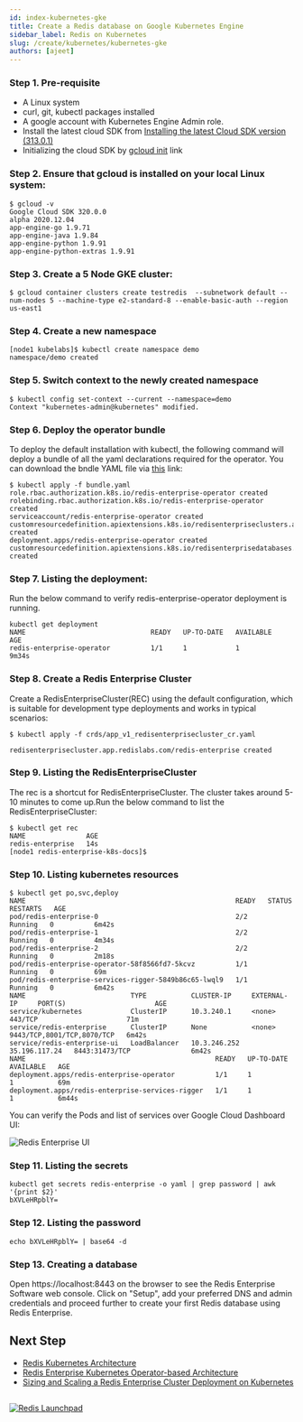 ```yaml
---
id: index-kubernetes-gke
title: Create a Redis database on Google Kubernetes Engine
sidebar_label: Redis on Kubernetes
slug: /create/kubernetes/kubernetes-gke
authors: [ajeet]
---
```




### Step 1. Pre-requisite


- A Linux system
- curl, git, kubectl packages installed
- A google account with Kubernetes Engine Admin role.
- Install the latest cloud SDK from [Installing the latest Cloud SDK version (313.0.1)](https://cloud.google.com/sdk/docs/quickstart#installing_the_latest_version)
- Initializing the cloud SDK by [gcloud init](https://cloud.google.com/sdk/docs/quickstart#initializing_the) link


### Step 2. Ensure that gcloud is installed on your local Linux system:
 
```
$ gcloud -v
Google Cloud SDK 320.0.0
alpha 2020.12.04
app-engine-go 1.9.71
app-engine-java 1.9.84
app-engine-python 1.9.91
app-engine-python-extras 1.9.91
```

### Step 3. Create a 5 Node GKE cluster:

```
$ gcloud container clusters create testredis  --subnetwork default --num-nodes 5 --machine-type e2-standard-8 --enable-basic-auth --region us-east1
```



### Step 4. Create a new namespace

```
[node1 kubelabs]$ kubectl create namespace demo
namespace/demo created
```

### Step 5. Switch context to the newly created namespace

```
$ kubectl config set-context --current --namespace=demo
Context "kubernetes-admin@kubernetes" modified.
```

### Step 6. Deploy the operator bundle

To deploy the default installation with kubectl, the following command will deploy a bundle of all the yaml declarations required for the operator. You can download the bndle YAML file via [this](https://raw.githubusercontent.com/RedisLabs/redis-enterprise-k8s-docs/master/bundle.yaml) link: 



```
$ kubectl apply -f bundle.yaml
role.rbac.authorization.k8s.io/redis-enterprise-operator created
rolebinding.rbac.authorization.k8s.io/redis-enterprise-operator created
serviceaccount/redis-enterprise-operator created
customresourcedefinition.apiextensions.k8s.io/redisenterpriseclusters.app.redislabs.com created
deployment.apps/redis-enterprise-operator created
customresourcedefinition.apiextensions.k8s.io/redisenterprisedatabases.app.redislabs.com created
```

### Step 7. Listing the deployment:

Run the below command to verify redis-enterprise-operator deployment is running.


```
kubectl get deployment
NAME                               READY   UP-TO-DATE   AVAILABLE   AGE
redis-enterprise-operator          1/1     1            1           9m34s
```

### Step 8. Create a Redis Enterprise Cluster

Create a RedisEnterpriseCluster(REC) using the default configuration, which is suitable for development type deployments and works in typical scenarios:

```
$ kubectl apply -f crds/app_v1_redisenterprisecluster_cr.yaml

redisenterprisecluster.app.redislabs.com/redis-enterprise created
```


### Step 9. Listing the RedisEnterpriseCluster

The rec is a shortcut for RedisEnterpriseCluster. The cluster takes around 5-10 minutes to come up.Run the below command to list the RedisEnterpriseCluster: 

```
$ kubectl get rec
NAME               AGE
redis-enterprise   14s
[node1 redis-enterprise-k8s-docs]$
```

### Step 10. Listing kubernetes resources



```
$ kubectl get po,svc,deploy
NAME                                                    READY   STATUS    RESTARTS   AGE
pod/redis-enterprise-0                                  2/2     Running   0          6m42s
pod/redis-enterprise-1                                  2/2     Running   0          4m34s
pod/redis-enterprise-2                                  2/2     Running   0          2m18s
pod/redis-enterprise-operator-58f8566fd7-5kcvz          1/1     Running   0          69m
pod/redis-enterprise-services-rigger-5849b86c65-lwql9   1/1     Running   0          6m42s
NAME                          TYPE           CLUSTER-IP     EXTERNAL-IP     PORT(S)                      AGE
service/kubernetes            ClusterIP      10.3.240.1     <none>          443/TCP                      71m
service/redis-enterprise      ClusterIP      None           <none>          9443/TCP,8001/TCP,8070/TCP   6m42s
service/redis-enterprise-ui   LoadBalancer   10.3.246.252   35.196.117.24   8443:31473/TCP               6m42s
NAME                                               READY   UP-TO-DATE   AVAILABLE   AGE
deployment.apps/redis-enterprise-operator          1/1     1            1           69m
deployment.apps/redis-enterprise-services-rigger   1/1     1            1           6m44s
```


You can verify the Pods and list of services over Google Cloud Dashboard UI:

![Redis Enterprise UI](re_kubernetes.png)


### Step 11.  Listing the secrets

```
kubectl get secrets redis-enterprise -o yaml | grep password | awk '{print $2}'
bXVLeHRpblY=
```

### Step 12. Listing the password

```
echo bXVLeHRpblY= | base64 -d
```


### Step 13. Creating a database

Open  https://localhost:8443 on the browser to see the Redis Enterprise Software web console. Click on "Setup", add your preferred DNS and admin credentials and proceed further to create your first Redis database using Redis Enterprise.


## Next Step

- [Redis Kubernetes Architecture](https://docs.redis.com/latest/kubernetes/architecture/)
- [Redis Enterprise Kubernetes Operator-based Architecture](https://docs.redis.com/latest/kubernetes/architecture/operator/)
- [Sizing and Scaling a Redis Enterprise Cluster Deployment on Kubernetes](https://docs.redis.com/latest/kubernetes/memory/sizing-on-kubernetes/)


##

<div>
<a href="https://launchpad.redis.com" target="_blank" rel="noopener" className="link"> <img src="/img/launchpad.png"  className="thumb" loading="lazy" alt="Redis Launchpad" /></a>
</div>
